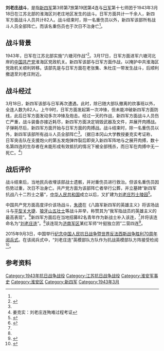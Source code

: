 {{Infobox Military Conflict
|campaign=
|image=
|caption=
|conflict=刘老庄战斗
|date=1943年3月18日
|place=[[江苏|江苏]][[淮海|淮海]][[刘老庄|刘老庄]]
|result=
|combatant1=[[新四军|新四军]]第3师第7旅第19团第4连
|combatant2=[[日军第十七师团|日军第十七师团]]第五十四联队第一大队
|commander1=[[白思才|白思才]]（连长）<br />[[李云鹏|李云鹏]]（[[政治指导员|政治指导员]]）
|commander2=[[平岛周平|平岛周平]]
|strength1=82人
|strength2=1000多人
|casualties1=全部阵亡<ref name="military">{{cite news|title=新四军82勇士刘老庄阻击1000日伪军：全部壮烈殉国|url=http://military.china.com/history4/62/20141030/18912013_all.html|accessdate=2015-10-08|work=宝安日报|agency=中华网|date=2014-10-30|archive-url=https://web.archive.org/web/20150818064522/http://military.china.com/history4/62/20141030/18912013_all.html|archive-date=2015-08-18|dead-url=yes}}</ref>
|casualties2=死亡170多人，受伤300多人（八路军宣称战果，经日本冈山大学姜克施教授考证为严重注水战果，日军具体伤亡人数无从考证，但应为数人至十多人之间。）{{来源请求}}
|}}
'''刘老庄战斗'''，是指[[新四军|新四军]]第3师第7旅第19团第4连与[[日军|日军]]第十七师团于1943年3月18日在江苏北部的淮海区刘老庄地区发生的战斗。日军方面共计一千余人，新四军方面战斗人员共计82人。战斗结束时，除一名重伤员以外，新四军该部所有战斗人员全部阵亡。而该名重伤员也于次日不治身亡<ref name="military" />。

== 战斗背景 ==
1943年，日军在江苏北部实施“六塘河作战”<ref>{{cite news|title=我国首次发现日方史料佐证淮安刘老庄战斗|url=http://js.people.com.cn/culture/n/2015/0902/c360308-26215984.html|accessdate=2015-10-08|agency=人民网|date=2015年9月2日|archive-url=https://web.archive.org/web/20151015144909/http://js.people.com.cn/culture/n/2015/0902/c360308-26215984.html|archive-date=2015年10月15日|dead-url=yes}}</ref>。3月17日，日军方面进军六塘河北岸的[[中国共产党|中国共产党]]淮海区党政机关。新四军该部与日军方面作战，以掩护中共淮海区党政机关顺利转移。该部先是与日军方面在老张集、朱杜庄一带发生战斗，后顺利撤退至刘老庄附近。

== 战斗经过 ==
3月18日，新四军该部与日军再次遭遇。此时，除已随大部队撤离的炊事班以外，全连人数为82人。上午9时，日军方面发起第一次冲锋，但未能冲破新四军方面防线，此后日军方面发动多次冲锋及炮击。经过一天的作战，新四军方面战斗人员伤亡严重，战斗装备亦接近耗尽，新四军方面决定销毁武器及文件，并展开肉搏战。子弹耗尽后，新四军方面开始与日军方面的肉搏战。战斗结束时，除一名重伤员以外，新四军该部所有战斗人员全部阵亡<ref name="military" />。〔据日本冈山大学教授姜克实考证称，日军突击队在支援炮火的第五发炮弹炸裂后即突入新四军阵地与之展开肉搏，数十名第四连的生存者在未能形成有效抵抗的情况下被全部残杀，而日军在肉搏中无一死亡。<ref>姜克实：刘老庄连殉难过程考证</ref>〕

== 战后评价 ==
战斗结束后，当地民兵收埋该部战士遗骸，并对重伤员进行救治。但该名重伤员因伤势过重，次日不治身亡。共产党方面为该部阵亡者举行公葬，并立墓碑“新四军抗战八十二烈士之墓”，[[中华人民共和国|中华人民共和国]]成立以后，又扩建为[[八十二烈士墓|刘老庄烈士陵园]]<ref name="jyb">{{cite news|title=刘老庄连八十二烈士：用血肉之躯拖住20倍于己的敌人|url=http://china.jyb.cn/gnsd/201509/t20150905_636047.html|accessdate=2015-10-08|agency=中国教育新闻网—中国教育报|archive-url=https://web.archive.org/web/20160304221709/http://china.jyb.cn/gnsd/201509/t20150905_636047.html|archive-date=2016-03-04|dead-url=yes}}</ref>。

中国共产党方面高度评价该场战斗，[[朱德|朱德]]在《八路军新四军的英雄主义》将该场战斗与[[平型关大捷|平型关大捷]]、[[狼牙山五壮士|狼牙山五壮士]]等战斗并举，称赞其为“我军指战员的英雄主义的最高表现”。<ref>{{Cite web |url=http://cpc.people.com.cn/GB/69112/73585/74082/5051372.html |title=八路军新四军的英雄主义 |accessdate=2015-10-07 |archive-date=2018-10-01 |archive-url=https://web.archive.org/web/20181001192150/http://cpc.people.com.cn/GB/69112/73585/74082/5051372.html |dead-url=no }}</ref>新四军方面后在当地招募82名青年作为新战士补入该连，<ref name="jyb" />并将该连命名为“[[刘老庄连|刘老庄连]]”。<ref name="military" />该连现为[[济南军区|济南军区]]某红军师“叶挺独立团”二营四连<ref>{{cite news|title=以82名勇士与上千日寇殊死搏斗，在各个历史时期立下赫赫战功，现为“叶挺独立团”二营四连  刘老庄连 浴血重生看今朝（不朽的英雄番号）|url=http://politics.people.com.cn/n/2015/0807/c1001-27423804.html|accessdate=2015-10-08|agency=人民网|archive-date=2018-10-01|archive-url=https://web.archive.org/web/20181001202357/http://politics.people.com.cn/n/2015/0807/c1001-27423804.html|dead-url=no}}</ref>。

2015年9月3日，中国举行[[纪念中国人民抗日战争暨世界反法西斯战争胜利70周年阅兵式|纪念中国人民抗日战争暨世界反法西斯战争胜利70周年阅兵式]]。在该阅兵式中，“刘老庄连”英模部队方队作为抗战英模部队方阵接受检阅<ref>{{cite news|title=9·3阅兵：“刘老庄连”英模部队方队接受检阅|url=http://news.qq.com/a/20150903/015223.htm|accessdate=2015-10-08|work=腾讯网|agency=腾讯网|archive-date=2019-05-15|archive-url=https://web.archive.org/web/20190515223128/https://news.qq.com/a/20150903/015223.htm|dead-url=no}}</ref>。

== 参考资料 ==
{{Reflist|2}}

[[Category:1943年抗日战争战役|Category:1943年抗日战争战役]]
[[Category:江苏抗日战争战役|Category:江苏抗日战争战役]]
[[Category:淮安军事史|Category:淮安军事史]]
[[Category:淮安区|Category:淮安区]]
[[Category:新四军|Category:新四军]]
[[Category:1943年3月|Category:1943年3月]]
